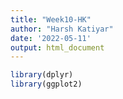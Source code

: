 ```yaml
---
title: "Week10-HK"
author: "Harsh Katiyar"
date: '2022-05-11'
output: html_document
---
```


```r
library(dplyr)
library(ggplot2)
```

